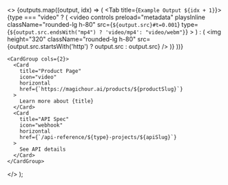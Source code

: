   <>
    <Tabs>
      {outputs.map((output, idx) => (
        <Tab title={`Example Output ${idx + 1}`}>
          <Frame>
            {type === "video" ? (
              <video 
                controls
                preload="metadata"
                playsInline
                className="rounded-lg h-80"
                src={`${output.src}#t=0.001`}
                 type={`${output.src.endsWith("mp4") ? 'video/mp4': "video/webm"}`}
              >
              </video>
            ) : (
              <img height="320" className="rounded-lg h-80" src={output.src.startsWith('http') ?  output.src : output.src} />
            )}
          </Frame>
        </Tab>
      ))}
    </Tabs>

    <CardGroup cols={2}>
      <Card
        title="Product Page"
        icon="video"
        horizontal
        href={`https://magichour.ai/products/${productSlug}`}
      >
        Learn more about {title}
      </Card>
      <Card
        title="API Spec"
        icon="webhook"
        horizontal
        href={`/api-reference/${type}-projects/${apiSlug}`}
      >
        See API details
      </Card>
    </CardGroup>

  </>
);
